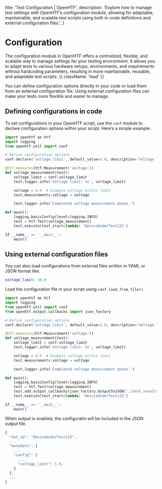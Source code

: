   title: 'Test Configuration | OpenHTF',
  description:
    'Explore how to manage test settings with OpenHTF’s configuration module, allowing for adaptable, maintainable, and scalable test scripts using both in-code definitions and external configuration files.',
}

# Configuration

The configuration module in OpenHTF offers a centralized, flexible, and scalable way to manage settings for your testing environment. It allows you to adapt tests to various hardware setups, environments, and requirements without hardcoding parameters, resulting in more maintainable, reusable, and adaptable test scripts. {{ className: 'lead' }}

You can define configuration options directly in your code or load them from an external configuration file. Using external configuration files can make your tests more flexible and easier to manage.

## Defining configurations in code

To set configurations in your OpenHTF script, use the `conf` module to declare configuration options within your script. Here’s a simple example:

```python {{ title: 'main.py' }}
import openhtf as htf
import logging
from openhtf.util import conf

# Define configuration options
conf.declare('voltage_limit', default_value=5.0, description='Voltage limit for the test')

@htf.measures(htf.Measurement('voltage'))
def voltage_measurement(test):
    voltage_limit = conf.voltage_limit
    test.logger.info('Voltage limit: %s', voltage_limit)

    voltage = 4.5  # Example voltage within limit
    test.measurements.voltage = voltage

    test.logger.info('Completed voltage measurement phase.')

def main():
    logging.basicConfig(level=logging.INFO)
    test = htf.Test(voltage_measurement)
    test.execute(test_start=lambda: 'DeviceUnderTest123')

if __name__ == '__main__':
    main()
```

## Using external configuration files

You can also load configurations from external files written in YAML or JSON format like:

```yaml {{ title: 'config.yaml' }}
voltage_limit: 10.0
```

Load the configuration file in your script using `conf.load_from_file()`.

```python {{ title: 'main.py' }}
import openhtf as htf
import logging
from openhtf.util import conf
from openhtf.output.callbacks import json_factory

# Define configuration options
conf.declare('voltage_limit', default_value=5.0, description='Voltage limit for the test')

@htf.measures(htf.Measurement('voltage'))
def voltage_measurement(test):
    voltage_limit = conf.voltage_limit
    test.logger.info('Voltage limit: %s', voltage_limit)

    voltage = 4.5  # Example voltage within limit
    test.measurements.voltage = voltage

    test.logger.info('Completed voltage measurement phase.')

def main():
    logging.basicConfig(level=logging.INFO)
    test = htf.Test(voltage_measurement)
    test.add_output_callbacks(json_factory.OutputToJSON('./test_results.json', indent=2))
    test.execute(test_start=lambda: 'DeviceUnderTest123')

if __name__ == '__main__':
    main()
```

When output is enabled, the configuratin will be included in the JSON output file.

```javascript {{ title: 'test_results.json' }}
{
  "dut_id": "DeviceUnderTest123",
  ...
  "metadata": {
    ...
    "config": {
      ...
      "voltage_limit": 5.0,
    }
  },
  ...
}
```
